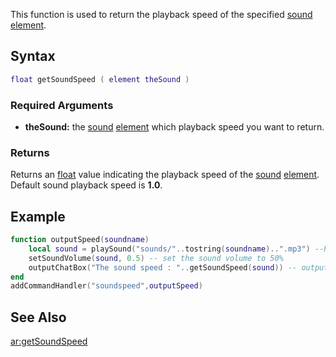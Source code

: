  
{{Client function}}
This function is used to return the playback speed of the specified [[/sound.md|sound]] [[/element.md|element]].

==Syntax== 
<syntaxhighlight lang="lua">float getSoundSpeed ( element theSound )</syntaxhighlight> 
{{OOP||[[/sound.md|sound]]:getSpeed|speed|setSoundSpeed}}
===Required Arguments=== 
*'''theSound:''' the [[/sound.md|sound]] [[/element.md|element]] which playback speed you want to return.

===Returns===
Returns an [[/float.md|float]] value indicating the playback speed of the [[/sound.md|sound]] [[/element.md|element]]. Default sound playback speed is '''1.0'''.

==Example== 
<section name="Client" class="client" show="true">
<syntaxhighlight lang="lua">
function outputSpeed(soundname) 
	local sound = playSound("sounds/"..tostring(soundname)..".mp3") --Play the sound from the sounds folder
	setSoundVolume(sound, 0.5) -- set the sound volume to 50%
	outputChatBox("The sound speed : "..getSoundSpeed(sound)) -- output the sound speed
end
addCommandHandler("soundspeed",outputSpeed)
</syntaxhighlight>
</section>

==See Also==
{{Client_audio_functions}}

[[/ar:getSoundSpeed.md|ar:getSoundSpeed]]